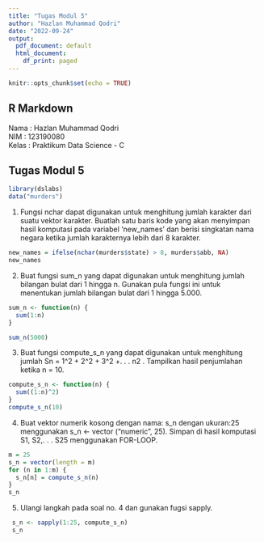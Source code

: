 ---
title: "Tugas Modul 5"
author: "Hazlan Muhammad Qodri"
date: "2022-09-24"
output:
  pdf_document: default
  html_document:
    df_print: paged
---

```{r setup, include=FALSE}
knitr::opts_chunk$set(echo = TRUE)
```

## R Markdown
Nama        : Hazlan Muhammad Qodri  
NIM         : 123190080  
Kelas       : Praktikum Data Science - C  

## Tugas Modul 5

```{r murders}
library(dslabs)
data("murders")
```  

1. Fungsi nchar dapat digunakan untuk menghitung jumlah karakter dari suatu vektor karakter. Buatlah satu baris kode yang akan menyimpan hasil komputasi pada variabel ‘new_names’ dan berisi singkatan nama negara ketika jumlah karakternya lebih dari 8 karakter.
```{r}
new_names = ifelse(nchar(murders$state) > 8, murders$abb, NA)
new_names
```  


2. Buat fungsi sum_n yang dapat digunakan untuk menghitung jumlah bilangan bulat dari 1 hingga n. Gunakan pula fungsi ini untuk menentukan jumlah bilangan bulat dari 1 hingga 5.000.
```{r}
sum_n <- function(n) {
  sum(1:n)
}

sum_n(5000)
```  

3. Buat fungsi compute_s_n yang dapat digunakan untuk menghitung jumlah Sn = 1^2 + 2^2 + 3^2 +. . . n2 . Tampilkan hasil penjumlahan ketika n = 10.
```{r}
compute_s_n <- function(n) {
  sum((1:n)^2)
}
compute_s_n(10)
```  

4. Buat vektor numerik kosong dengan nama: s_n dengan ukuran:25 menggunakan s_n <- vector ("numeric", 25). Simpan di hasil komputasi S1, S2,. . . S25 menggunakan FOR-LOOP.
```{r}
m = 25
s_n = vector(length = m)
for (n in 1:m) {
  s_n[n] = compute_s_n(n)
}
s_n
```  

5. Ulangi langkah pada soal no. 4 dan gunakan fugsi sapply.
```{r}
 s_n <- sapply(1:25, compute_s_n)
 s_n
```   